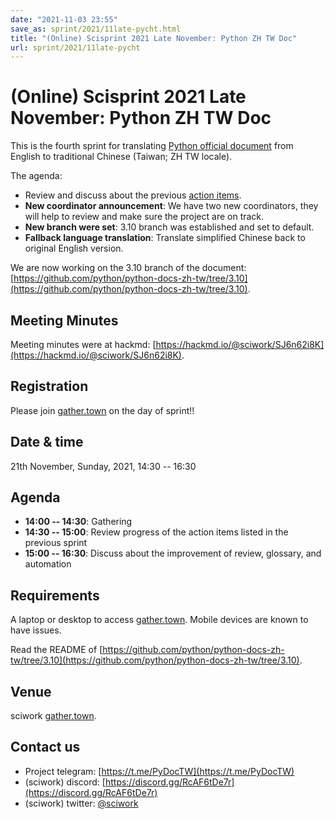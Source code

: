 ```yaml
---
date: "2021-11-03 23:55"
save_as: sprint/2021/11late-pycht.html
title: "(Online) Scisprint 2021 Late November: Python ZH TW Doc"
url: sprint/2021/11late-pycht
---
```


# (Online) Scisprint 2021 Late November: Python ZH TW Doc

This is the fourth sprint for translating [Python official
document](https://docs.python.org/3/) from English to traditional
Chinese (Taiwan; ZH TW locale).

The agenda:

- Review and discuss about the previous [action
  items](https://hackmd.io/@sciwork/rJySLvTWY#Agenda).
- **New coordinator announcement**: We have two new coordinators, they
  will help to review and make sure the project are on track.
- **New branch were set**: 3.10 branch was established and set to
  default.
- **Fallback language translation**: Translate simplified Chinese back
  to original English version.

We are now working on the 3.10 branch of the document: [https://github.com/python/python-docs-zh-tw/tree/3.10](https://github.com/python/python-docs-zh-tw/tree/3.10).

## Meeting Minutes

Meeting minutes were at hackmd: [https://hackmd.io/@sciwork/SJ6n62i8K](https://hackmd.io/@sciwork/SJ6n62i8K).

## Registration

Please join
[gather.town](https://gather.town/app/yLTe8mBDb8pogMOX/sciwork) on the
day of sprint!!

## Date & time

21th November, Sunday, 2021, 14:30 \-- 16:30

## Agenda

- **14:00 \-- 14:30**: Gathering
- **14:30 \-- 15:00**: Review progress of the action items listed in
  the previous sprint
- **15:00 \-- 16:30**: Discuss about the improvement of review,
  glossary, and automation

## Requirements

A laptop or desktop to access
[gather.town](https://gather.town/app/yLTe8mBDb8pogMOX/sciwork). Mobile
devices are known to have issues.

Read the README of
[https://github.com/python/python-docs-zh-tw/tree/3.10](https://github.com/python/python-docs-zh-tw/tree/3.10).

## Venue

sciwork [gather.town](https://gather.town/app/yLTe8mBDb8pogMOX/sciwork).

## Contact us

- Project telegram: [https://t.me/PyDocTW](https://t.me/PyDocTW)
- (sciwork) discord: [https://discord.gg/RcAF6tDe7r](https://discord.gg/RcAF6tDe7r)
- (sciwork) twitter: [\@sciwork](https://twitter.com/sciwork)
